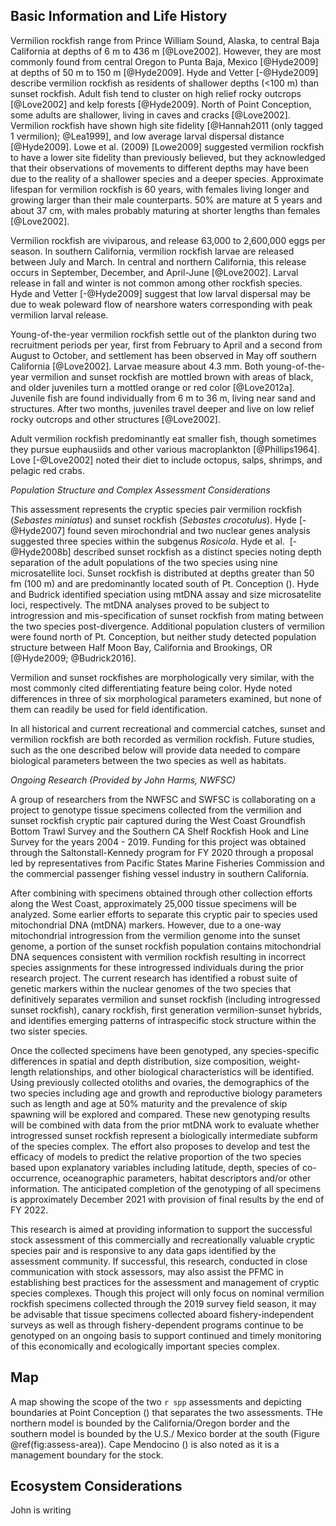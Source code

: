 ## Basic Information and Life History

Vermilion rockfish range from Prince William Sound, Alaska, to central Baja California at depths of 6 m to 436 m [@Love2002]. However, they are most commonly found from central Oregon to Punta Baja, Mexico [@Hyde2009] at depths of 50 m to 150 m [@Hyde2009].  Hyde and Vetter [-@Hyde2009] describe vermilion rockfish as residents of shallower depths (<100 m) than sunset rockfish. Adult fish tend to cluster on high relief rocky outcrops [@Love2002] and kelp forests [@Hyde2009]. North of Point Conception, some adults are shallower, living in caves and cracks [@Love2002]. Vermilion rockfish have shown high site fidelity [@Hannah2011 (only tagged 1 vermilion); @Lea1999], and low average larval dispersal distance [@Hyde2009]. Lowe et al. (2009) [Lowe2009] suggested vermilion rockfish to have a lower site fidelity than previously believed, but they acknowledged that their observations of movements to different depths may have been due to the reality of a shallower species and a deeper species. 
Approximate lifespan for vermilion rockfish is 60 years, with females living longer and growing larger than their male counterparts. 50% are mature at 5 years and about 37 cm, with males probably maturing at shorter lengths than females [@Love2002].

Vermilion rockfish are viviparous, and release 63,000 to 2,600,000 eggs per season. In southern California, vermilion rockfish larvae are released between July and March. In central and northern California, this release occurs in September, December, and April-June [@Love2002].  Larval release in fall and winter is not common among other rockfish species. Hyde and Vetter [-@Hyde2009] suggest that low larval dispersal may be due to weak poleward flow of nearshore waters corresponding with peak vermilion larval release. 

Young-of-the-year vermilion rockfish settle out of the plankton during two recruitment periods per year, first from February to April and a second from August to October, and settlement has been observed in May off southern California [@Love2002]. Larvae measure about 4.3 mm. Both young-of-the-year vermilion and sunset rockfish are mottled brown with areas of black, and older juveniles turn a mottled orange or red color [@Love2012a]. 
Juvenile fish are found individually from 6 m to 36 m, living near sand and structures. After two months, juveniles travel deeper and live on low relief rocky outcrops and other structures [@Love2002].

Adult vermilion rockfish predominantly eat smaller fish, though sometimes they pursue euphausiids and other various macroplankton [@Phillips1964]. Love [-@Love2002] noted their diet to include octopus, salps, shrimps, and pelagic red crabs. 


*Population Structure and Complex Assessment Considerations*

This assessment represents the cryptic species pair vermilion rockfish 
(*Sebastes miniatus*) and sunset rockfish (*Sebastes crocotulus*).
Hyde [-@Hyde2007] found seven mirochondrial and two nuclear genes analysis suggested 
three species within the subgenus *Rosicola*. Hyde et al. 
[-@Hyde2008b] described sunset rockfish as a distinct species noting depth separation 
of the adult populations of the two species using nine microsatellite loci. 
Sunset rockfish is distributed at depths 
greater than 50 fm (100 m) and are predominantly located south of Pt. Conception (\PtC). 
Hyde and Budrick identified speciation using mtDNA assay and size microsatelite loci, 
respectively.  The mtDNA analyses proved to be subject to introgression and mis-specification 
of sunset rockfish from mating between the two species post-divergence.
Additional population clusters of vermilion were found north of Pt. Conception, but neither 
study detected population structure between Half Moon Bay, California and Brookings, 
OR [@Hyde2009; @Budrick2016].

Vermilion and sunset rockfishes are morphologically very similar, with the most commonly 
cited differentiating feature being color. Hyde noted differences in three of six morphological 
parameters examined, but none of them can readily be used for field identification.

In all historical and current recreational and commercial catches, sunset and 
vermilion rockfish are both recorded as vermilion rockfish.  Future studies, 
such as the one described below will provide data needed to compare biological 
parameters between the two species as well as habitats.

_Ongoing Research (Provided by John Harms, NWFSC)_

A group of researchers from the NWFSC and SWFSC is collaborating on a project to genotype tissue specimens collected from the vermilion and sunset rockfish cryptic pair captured during the West Coast Groundfish Bottom Trawl Survey and the Southern CA Shelf Rockfish Hook and Line Survey for the years 2004 - 2019.  Funding for this project was obtained through the Saltonstall-Kennedy program for FY 2020 through a proposal led by representatives from Pacific States Marine Fisheries Commission and the commercial passenger fishing vessel industry in southern California.  

After combining with specimens obtained through other collection efforts along the West Coast, approximately 25,000 tissue specimens will be analyzed.  Some earlier efforts to separate this cryptic pair to species used mitochondrial DNA (mtDNA) markers.  However, due to a one-way mitochondrial introgression from the vermilion genome into the sunset genome, a portion of the sunset rockfish population contains mitochondrial DNA sequences consistent with vermilion rockfish resulting in incorrect species assignments for these introgressed individuals during the prior research project.  The current research has identified a robust suite of genetic markers within the nuclear genomes of the two species that definitively separates vermilion and sunset rockfish (including  introgressed sunset rockfish), canary rockfish, first generation vermilion-sunset hybrids, and identifies emerging patterns of intraspecific stock structure within the two sister species.

Once the collected specimens have been genotyped, any species-specific differences in spatial and depth distribution, size composition, weight-length relationships, and other biological characteristics will be identified.  Using previously collected otoliths and ovaries, the demographics of the two species including age and growth and reproductive biology parameters such as length and age at 50% maturity and the prevalence of skip spawning will be explored and compared.  These new genotyping results will be combined with data from the prior mtDNA work to  evaluate whether introgressed sunset rockfish represent a biologically intermediate subform of the species complex.  The effort also proposes to develop and test the efficacy of models to predict the relative proportion of the two species based upon explanatory variables including latitude, depth, species of co-occurrence, oceanographic parameters, habitat descriptors and/or other information.  The anticipated completion of the genotyping of all specimens is approximately December 2021 with provision of final results by the end of FY 2022.

This research is aimed at providing information to support the successful stock assessment of this commercially and recreationally valuable cryptic species pair and is responsive to any data gaps identified by the assessment community.  If successful, this research, conducted in close communication with stock assessors, may also assist the PFMC in establishing best practices for the assessment and management of cryptic species complexes.  Though this project will only focus on nominal vermilion rockfish specimens collected through the 2019 survey field season, it may be advisable that tissue specimens collected aboard fishery-independent surveys as well as through fishery-dependent programs continue to be genotyped on an ongoing basis to support continued and timely monitoring of this economically and ecologically important species complex.


## Map
A map showing the scope of the two `r spp` assessments and depicting boundaries at Point Conception (\PtC) that separates the two assessments. THe northern model is bounded by the California/Oregon border and the southern model is bounded by the U.S./ Mexico border at the south (Figure \@ref(fig:assess-area)). Cape Mendocino (\CapeM) is also noted as it is a management boundary for the stock.


## Ecosystem Considerations

John is writing


